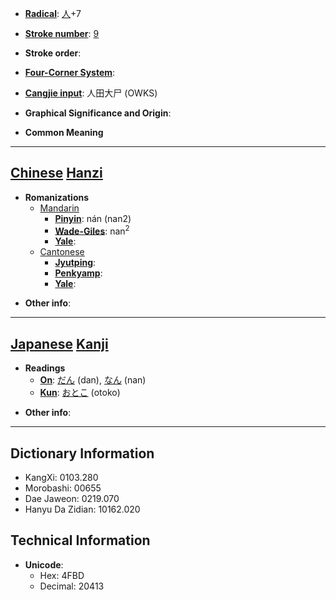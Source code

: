 * '''[[Wiktionary:Chinese radical index| Radical]]''': [[Wiktionary:Chinese radical index 人|人]]+7

* '''[[Wiktionary:Chinese total strokes index|Stroke number]]''': [[Wiktionary:Chinese total strokes index 9|9]]

* '''Stroke order''': 

* '''[[Wiktionary:Chinese four corner index|Four-Corner System]]''': 

* '''[[Wiktionary:Chinese Cangjie index|Cangjie input]]''': 人田大尸 (OWKS)

* '''Graphical Significance and Origin''': 

* '''Common Meaning'''

----

== [[Chinese]] [[Hanzi]] ==

* '''Romanizations'''
** [[Mandarin]]
*** '''[[Pinyin]]''': nán (nan2)
*** '''[[Wade-Giles]]''': nan<sup>2</sup>
*** '''[[Yale]]''': 
**[[Cantonese]]
***'''[[Jyutping]]''':
***'''[[Penkyamp]]''': 
***'''[[Yale]]''': 

* '''Other info''': 

----

== [[Japanese]] [[Kanji]] ==

* '''Readings'''
** '''[[On]]''': [[だん]] (dan), [[なん]] (nan)
** '''[[Kun]]''': [[おとこ]] (otoko)

* '''Other info''':  

----

== Dictionary Information ==

* KangXi: 0103.280
* Morobashi: 00655
* Dae Jaweon: 0219.070
* Hanyu Da Zidian: 10162.020

== Technical Information ==

* '''Unicode''':
** Hex: 4FBD
** Decimal: 20413